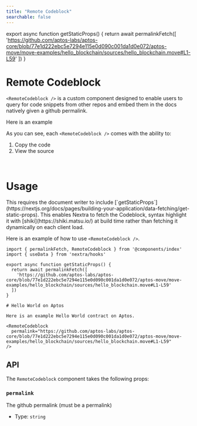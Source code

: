 ```yaml
---
title: "Remote Codeblock"
searchable: false
---
```



export async function getStaticProps() {
  return await permalinkFetch([
    'https://github.com/aptos-labs/aptos-core/blob/77e1d222ebc5e7294e115e0d090c001da1d0e072/aptos-move/move-examples/hello_blockchain/sources/hello_blockchain.move#L1-L59'
  ])
}

# Remote Codeblock

`<RemoteCodeblock />` is a custom component designed to enable users to query for
code snippets from other repos and embed them in the docs natively given a github permalink.

Here is an example

<RemoteCodeblock 
  permalink="https://github.com/aptos-labs/aptos-core/blob/77e1d222ebc5e7294e115e0d090c001da1d0e072/aptos-move/move-examples/hello_blockchain/sources/hello_blockchain.move#L1-L59" 
/>

As you can see, each `<RemoteCodeblock />` comes with the ability to:
1. Copy the code
2. View the source

<br />

# Usage

<Callout type="info">
This requires the document writer to include [`getStaticProps`](https://nextjs.org/docs/pages/building-your-application/data-fetching/get-static-props).
This enables Nextra to fetch the Codeblock, syntax highlight it with [shiki](https://shiki.matsu.io/) at build time rather than
fetching it dynamically on each client load.
</Callout>

Here is an example of how to use `<RemoteCodeblock />`.

```mdx filename="example.mdx"
import { permalinkFetch, RemoteCodeblock } from '@components/index'
import { useData } from 'nextra/hooks'

export async function getStaticProps() {
  return await permalinkFetch([
    'https://github.com/aptos-labs/aptos-core/blob/77e1d222ebc5e7294e115e0d090c001da1d0e072/aptos-move/move-examples/hello_blockchain/sources/hello_blockchain.move#L1-L59'
  ])
}

# Hello World on Aptos

Here is an example Hello World contract on Aptos.

<RemoteCodeblock 
  permalink="https://github.com/aptos-labs/aptos-core/blob/77e1d222ebc5e7294e115e0d090c001da1d0e072/aptos-move/move-examples/hello_blockchain/sources/hello_blockchain.move#L1-L59" 
/>
```

## API

The `RemoteCodeblock` component takes the following props:

### `permalink`

The github permalink (must be a permalink)

- Type: `string`
